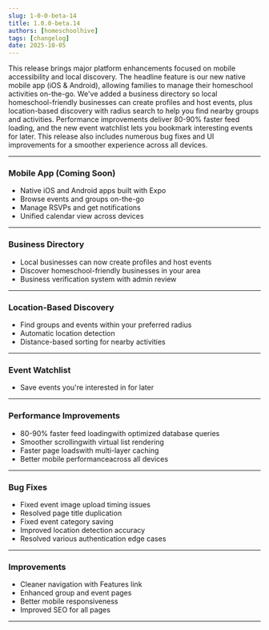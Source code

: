 ```yaml
---
slug: 1-0-0-beta-14
title: 1.0.0-beta.14
authors: [homeschoolhive]
tags: [changelog]
date: 2025-10-05
---
```


This release brings major platform enhancements focused on mobile accessibility and local discovery. The headline feature is our new native mobile app (iOS & Android), allowing families to manage their homeschool activities on-the-go. We've added a business directory so local homeschool-friendly businesses can create profiles and host events, plus location-based discovery with radius search to help you find nearby groups and activities. Performance improvements deliver 80-90% faster feed loading, and the new event watchlist lets you bookmark interesting events for later. This release also includes numerous bug fixes and UI improvements for a smoother experience across all devices.
<!-- truncate -->
---

### Mobile App (Coming Soon)
- Native iOS and Android apps built with Expo
- Browse events and groups on-the-go
- Manage RSVPs and get notifications
- Unified calendar view across devices

---

### Business Directory
- Local businesses can now create profiles and host events
- Discover homeschool-friendly businesses in your area
- Business verification system with admin review

---

### Location-Based Discovery
- Find groups and events within your preferred radius
- Automatic location detection
- Distance-based sorting for nearby activities

---

### Event Watchlist
- Save events you're interested in for later

---

### Performance Improvements

- 80-90% faster feed loadingwith optimized database queries
- Smoother scrollingwith virtual list rendering
- Faster page loadswith multi-layer caching
- Better mobile performanceacross all devices

---

### Bug Fixes

- Fixed event image upload timing issues
- Resolved page title duplication
- Fixed event category saving
- Improved location detection accuracy
- Resolved various authentication edge cases

---

### Improvements

- Cleaner navigation with Features link
- Enhanced group and event pages
- Better mobile responsiveness
- Improved SEO for all pages

---